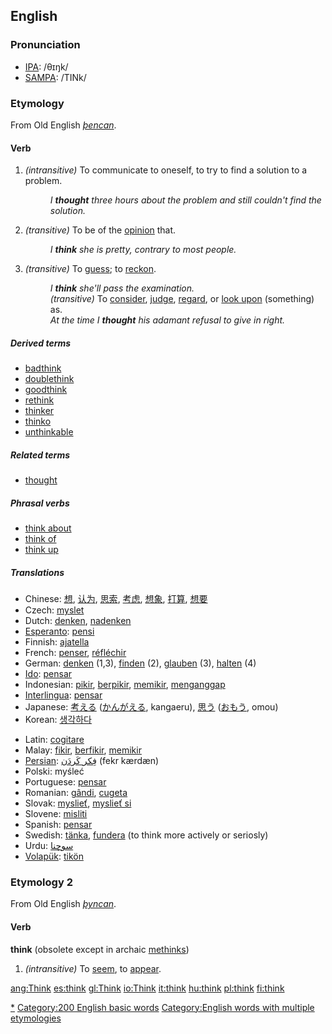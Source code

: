 ==English==

{{rank|work|too|every|129|think|life|went|back}}

=== Pronunciation ===
*[[w:IPA|IPA]]: /θɪŋk/
*[[w:SAMPA|SAMPA]]: /TINk/


===Etymology===
From Old English ''[[þencan]]''.

====Verb====
{{irregverb|'''to think'''|'''[[thinks]]'''|'''[[thought]]'''|'''[[thought]]'''|'''[[thinking]]'''}}
#''(intransitive)'' To communicate to oneself, to try to find a solution to a problem.
#:''I '''thought''' three hours about the problem and still couldn't find the solution.''
#''(transitive)'' To be of the [[opinion]] that.
#:''I '''think''' she is pretty, contrary to most people.''
#''(transitive)'' To [[guess]]; to [[reckon]].
#:''I '''think''' she'll pass the examination.''
#:''(transitive)'' To [[consider]], [[judge]], [[regard]], or [[look upon]] (something) as.
#:''At the time I '''thought''' his adamant refusal to give in right.''

=====Derived terms=====
*[[badthink]]
*[[doublethink]]
*[[goodthink]]
*[[rethink]]
*[[thinker]]
*[[thinko]]
*[[unthinkable]]

=====Related terms=====
*[[thought]]

=====Phrasal verbs=====
*[[think about]]
*[[think of]]
*[[think up]]

=====Translations=====
{{top}}
*Chinese: [[想]], [[认为]], [[思索]], [[考虑]], [[想象]], [[打算]], [[想要]]
*Czech: [[myslet]]
*Dutch: [[denken]], [[nadenken]]
*[[Esperanto]]: [[pensi]]
*Finnish: [[ajatella]]
*French: [[penser]], [[réfléchir]]
*German: [[denken]] (1,3), [[finden]] (2), [[glauben]] (3), [[halten]] (4)
*[[Ido]]: [[pensar]]
*Indonesian: [[pikir]], [[pikir|berpikir]], [[pikir|memikir]], [[anggap|menganggap]]
*[[Interlingua]]: [[pensar]]
*Japanese: [[考える]] ([[かんがえる]], kangaeru), [[思う]] ([[おもう]], omou)
*Korean: [[생각하다]]
{{mid}}
*Latin: [[cogitare]]
*Malay: [[fikir]], [[fikir|berfikir]], [[fikir|memikir]]
*[[Persian]]: [[فِكر كَردَن]] (fekr kærdæn)
*Polski: myśleć
*Portuguese: [[pensar]]
*Romanian: [[gândi]], [[cugeta]] 
*Slovak: [[myslieť]], [[myslieť si]]
*Slovene: [[misliti]]
*Spanish: [[pensar]]
*Swedish: [[tänka]], [[fundera]] (to think more actively or seriosly)
*Urdu: [[سوچنا]]
*[[Volapük]]: [[tikön]]
{{bottom}}

===Etymology 2===
From Old English ''[[þyncan]]''.

====Verb====
'''think''' (obsolete except in archaic [[methinks]])
#''(intransitive)'' To [[seem]], to [[appear]].


[[Category:Thinking|*]]
[[Category:200 English basic words]]
[[Category:English words with multiple etymologies]]

[[ang:Think]]
[[es:think]]
[[gl:Think]]
[[io:Think]]
[[it:think]]
[[hu:think]]
[[pl:think]]
[[fi:think]]